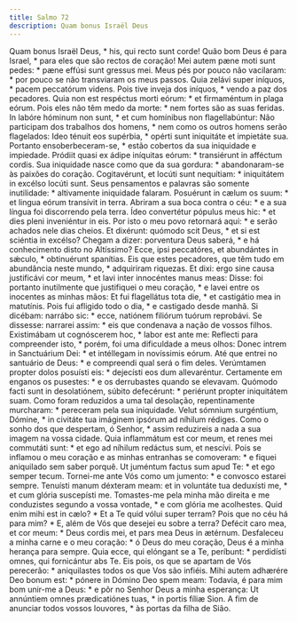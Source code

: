 ```yaml
---
title: Salmo 72
description: Quam bonus Israël Deus
---
```


<div class="side-by-side not-content">
  <span class="text-justify">
    Quam bonus Israël Deus, * his, qui recto sunt corde!
  </span>
  <span class="text-justify">
    Quão bom Deus é para Israel, * para eles que são rectos de coração!
  </span>
  <span class="text-justify">
    Mei autem pæne moti sunt pedes: * pæne effúsi sunt gressus mei.
  </span>
  <span class="text-justify">
    Meus pés por pouco não vacilaram: * por pouco se não transviaram os meus
    passos.
  </span>
  <span class="text-justify">
    Quia zelávi super iníquos, * pacem peccatórum videns.
  </span>
  <span class="text-justify">
    Pois tive inveja dos iníquos, * vendo a paz dos pecadores.
  </span>
  <span class="text-justify">
    Quia non est respéctus morti eórum: * et firmaméntum in plaga eórum.
  </span>
  <span class="text-justify">
    Pois eles não têm medo da morte: * nem fortes são as suas feridas.
  </span>
  <span class="text-justify">
    In labóre hóminum non sunt, * et cum homínibus non flagellabúntur:
  </span>
  <span class="text-justify">
    Não participam dos trabalhos dos homens, * nem como os outros homens serão
    flagelados:
  </span>
  <span class="text-justify">
    Ideo ténuit eos supérbia, * opérti sunt iniquitáte et impietáte sua.
  </span>
  <span class="text-justify">
    Portanto ensoberbeceram-se, * estão cobertos da sua iniquidade e impiedade.
  </span>
  <span class="text-justify">
    Pródiit quasi ex ádipe iníquitas eórum: * transiérunt in afféctum cordis.
  </span>
  <span class="text-justify">
    Sua iniquidade nasce como que da sua gordura: * abandonaram-se às paixões do
    coração.
  </span>
  <span class="text-justify">
    Cogitavérunt, et locúti sunt nequítiam: * iniquitátem in excélso locúti
    sunt.
  </span>
  <span class="text-justify">
    Seus pensamentos e palavras são somente inutilidade: * altivamente
    iniquidade falaram.
  </span>
  <span class="text-justify">
    Posuérunt in cælum os suum: * et lingua eórum transívit in terra.
  </span>
  <span class="text-justify">
    Abriram a sua boca contra o céu: * e a sua língua foi discorrendo pela
    terra.
  </span>
  <span class="text-justify">
    Ídeo convertétur pópulus meus hic: * et dies pleni inveniéntur in eis.
  </span>
  <span class="text-justify">
    Por isto o meu povo retornará aqui: * e serão achados nele dias cheios.
  </span>
  <span class="text-justify">
    Et dixérunt: quómodo scit Deus, * et si est sciéntia in excélso?
  </span>
  <span class="text-justify">
    Chegam a dizer: porventura Deus saberá, * e há conhecimento disto no
    Altíssimo?
  </span>
  <span class="text-justify">
    Ecce, ipsi peccatóres, et abundántes in sǽculo, * obtinuérunt spanítias.
  </span>
  <span class="text-justify">
    Eis que estes pecadores, que têm tudo em abundância neste mundo, *
    adquiriram riquezas.
  </span>
  <span class="text-justify">
    Et dixi: ergo sine causa justificávi cor meum, * et lavi inter innocéntes
    manus meas:
  </span>
  <span class="text-justify">
    Disse: foi portanto inutilmente que justifiquei o meu coração, * e lavei
    entre os inocentes as minhas mãos:
  </span>
  <span class="text-justify">
    Et fui flagellátus tota die, * et castigátio mea in matutínis.
  </span>
  <span class="text-justify">
    Pois fui afligido todo o dia, * e castigado desde manhã.
  </span>
  <span class="text-justify">
    Si dicébam: narrábo sic: * ecce, natiónem filiórum tuórum reprobávi.
  </span>
  <span class="text-justify">
    Se dissesse: narrarei assim: * eis que condenava a nação de vossos filhos.
  </span>
  <span class="text-justify">
    Existimábam ut cognóscerem hoc, * labor est ante me:
  </span>
  <span class="text-justify">
    Reflecti para compreender isto, * porém, foi uma dificuldade a meus olhos:
  </span>
  <span class="text-justify">
    Donec intrem in Sanctuárium Dei: * et intéllegam in novíssimis eórum.
  </span>
  <span class="text-justify">
    Até que entrei no santuário de Deus: * e compreendi qual será o fim deles.
  </span>
  <span class="text-justify">
    Verúmtamen propter dolos posuísti eis: * dejecísti eos dum allevaréntur.
  </span>
  <span class="text-justify">
    Certamente em enganos os pusestes: * e os derrubastes quando se elevavam.
  </span>
  <span class="text-justify">
    Quómodo facti sunt in desolatiónem, súbito defecérunt: * periérunt propter
    iniquitátem suam.
  </span>
  <span class="text-justify">
    Como foram reduzidos a uma tal desolação, repentinamente murcharam: *
    pereceram pela sua iniquidade.
  </span>
  <span class="text-justify">
    Velut sómnium surgéntium, Dómine, * in civitáte tua imáginem ipsórum ad
    níhilum rédiges.
  </span>
  <span class="text-justify">
    Como o sonho dos que despertam, ó Senhor, * assim reduzireis a nada a sua
    imagem na vossa cidade.
  </span>
  <span class="text-justify">
    Quia inflammátum est cor meum, et renes mei commutáti sunt: * et ego ad
    níhilum redáctus sum, et nescívi.
  </span>
  <span class="text-justify">
    Pois se inflamou o meu coração e as minhas entranhas se comoveram: * e
    fiquei aniquilado sem saber porquê.
  </span>
  <span class="text-justify">
    Ut juméntum factus sum apud Te: * et ego semper tecum.
  </span>
  <span class="text-justify">
    Tornei-me ante Vós como um jumento: * e convosco estarei sempre.
  </span>
  <span class="text-justify">
    Tenuísti manum déxteram meam: et in voluntáte tua deduxísti me, * et cum
    glória suscepísti me.
  </span>
  <span class="text-justify">
    Tomastes-me pela minha mão direita e me conduzistes segundo a vossa vontade,
    * e com glória me acolhestes.
  </span>
  <span class="text-justify">
    Quid enim mihi est in cælo? * Et a Te quid vólui super terram?
  </span>
  <span class="text-justify">
    Pois que no céu há para mim? * E, além de Vós que desejei eu sobre a terra?
  </span>
  <span class="text-justify">
    Defécit caro mea, et cor meum: * Deus cordis mei, et pars mea Deus in
    ætérnum.
  </span>
  <span class="text-justify">
    Desfaleceu a minha carne e o meu coração: * ó Deus do meu coração, Deus é a
    minha herança para sempre.
  </span>
  <span class="text-justify">
    Quia ecce, qui elóngant se a Te, períbunt: * perdidísti omnes, qui
    fornicántur abs Te.
  </span>
  <span class="text-justify">
    Eis pois, os que se apartam de Vós perecerão: * aniquilastes todos os que
    Vos são infiéis.
  </span>
  <span class="text-justify">
    Mihi autem adhærére Deo bonum est: * pónere in Dómino Deo spem meam:
  </span>
  <span class="text-justify">
    Todavia, é para mim bom unir-me a Deus: * e pôr no Senhor Deus a minha
    esperança:
  </span>
  <span class="text-justify">
    Ut annúntiem omnes prædicatiónes tuas, * in portis fíliæ Sion.
  </span>
  <span class="text-justify">
    A fim de anunciar todos vossos louvores, * às portas da filha de Sião.
  </span>
</div>
